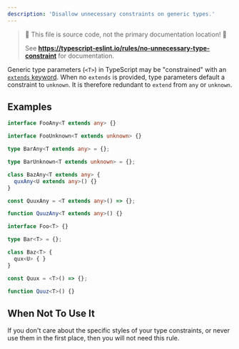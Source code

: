 ```yaml
---
description: 'Disallow unnecessary constraints on generic types.'
---
```



> 🛑 This file is source code, not the primary documentation location! 🛑
>
> See **https://typescript-eslint.io/rules/no-unnecessary-type-constraint** for documentation.

Generic type parameters (`<T>`) in TypeScript may be "constrained" with an [`extends` keyword](https://www.typescriptlang.org/docs/handbook/generics.html#generic-constraints).
When no `extends` is provided, type parameters default a constraint to `unknown`.
It is therefore redundant to `extend` from `any` or `unknown`.

## Examples

<Tabs>
<TabItem value="❌ Incorrect">

```ts
interface FooAny<T extends any> {}

interface FooUnknown<T extends unknown> {}

type BarAny<T extends any> = {};

type BarUnknown<T extends unknown> = {};

class BazAny<T extends any> {
  quxAny<U extends any>() {}
}

const QuuxAny = <T extends any>() => {};

function QuuzAny<T extends any>() {}
```

</TabItem>
<TabItem value="✅ Correct">

```ts
interface Foo<T> {}

type Bar<T> = {};

class Baz<T> {
  qux<U> { }
}

const Quux = <T>() => {};

function Quuz<T>() {}
```

</TabItem>
</Tabs>

## When Not To Use It

If you don't care about the specific styles of your type constraints, or never use them in the first place, then you will not need this rule.
